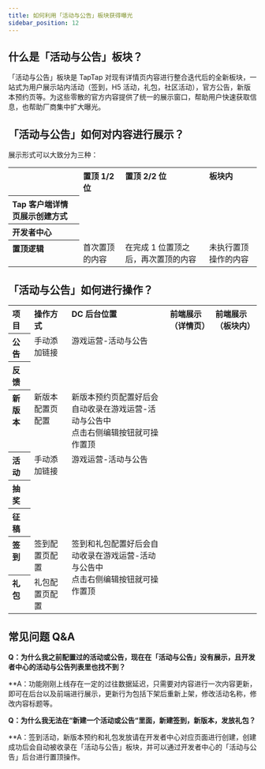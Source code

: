 ```yaml
---
title: 如何利用「活动与公告」板块获得曝光
sidebar_position: 12
---
```



## 什么是「活动与公告」板块？

「活动与公告」板块是 TapTap 对现有详情页内容进行整合迭代后的全新板块，一站式为用户展示站内活动（签到，H5 活动，礼包，社区活动），官方公告，新版本预约页等。为这些零散的官方内容提供了统一的展示窗口，帮助用户快速获取信息，也帮助厂商集中扩大曝光。<br/>

## 「活动与公告」如何对内容进行展示？

展示形式可以大致分为三种：

<table>
  <tbody align="left" valign="top">
    <tr>
      <th> </th>
      <th>置顶 1/2 位</th>
      <th>置顶 2/2 位</th>
      <th>板块内</th>
      </tr>
    <tr>
      <th>Tap 客户端详情页展示创建方式</th>
      <td>
        <img src={useBaseUrl("https://capacity-files.lcfile.com/nDamySrwGJ6BEpxrhPbdg2Tt4OKE6GlV/event-announcement3.png")} alt="" />
      </td>
      <td>
        <img src={useBaseUrl("https://capacity-files.lcfile.com/PFKzD8tDAHddu9ubLOHq2LsMunfTiphg/event-announcement4.png")} alt="" />
      </td>
      <td>
        <img src={useBaseUrl("https://capacity-files.lcfile.com/aOLDyNvapxuUsexINJSWrXPCgX023KGg/event-announcement5.png")} alt="" />
      </td>
    </tr>
    <tr>
      <th>开发者中心</th>
      <td>
        <img src={useBaseUrl("https://capacity-files.lcfile.com/zjwthj8NlC7179xQdUVBF8f728rA0aVU/event-announcement6.png")} alt="" />
      </td>
      <td>
        <img src={useBaseUrl("https://capacity-files.lcfile.com/LFkudURjJaMJd7dG0XrwoajxFEErG5nb/event-announcement7.png")} alt="" />
      </td>
      <td>
        <img src={useBaseUrl("https://capacity-files.lcfile.com/NROhDxLLpUSh6ljzpWM4exHfXX9rTrdO/event-announcement8.png")} alt="" />
      </td>
    </tr>
    <tr>
      <th>置顶逻辑</th>
      <td>首次置顶的内容</td>
      <td>在完成 1 位置顶之后，再次置顶的内容</td>
      <td>未执行置顶操作的内容</td>
      </tr>
  </tbody>
</table>

## 「活动与公告」如何进行操作？

<table>
  <tbody align="left" valign="top">
    <tr>
      <th>项目</th>
      <th>操作方式</th>
      <th>DC 后台位置</th>
      <th>前端展示（详情页）</th>
      <th>前端展示（板块内）</th>
    </tr>
    <tr>
      <th>公告</th>
      <td rowspan="2">手动添加链接</td>
      <td rowspan="2">游戏运营-活动与公告<br/> <img src={useBaseUrl("https://capacity-files.lcfile.com/CXlPuLtW1LTxw8MCvqJA1aT587izVn5n/event-announcement9.png")} alt="" /></td>
      <td>
        <img src={useBaseUrl("https://capacity-files.lcfile.com/NqBDHsYFjcmrOXFLnfxMOxdclSp7v1Hr/event-announcement10.png")} alt="" />
      </td>
      <td>
        <img src={useBaseUrl("https://capacity-files.lcfile.com/MuKMQflaUbrkloqilDQVeTN6PD40Pltz/event-announcement12.png")} alt="" />
      </td>
    </tr>
    <tr>
      <th>反馈</th>
      <td>
        <img src={useBaseUrl("https://capacity-files.lcfile.com/1EwSyTu5yzwkgrc0HfCfeU0jB501uEG0/event-announcement11.png")} alt="" />
      </td>
      <td>
        <img src={useBaseUrl("https://capacity-files.lcfile.com/YR5rHYkvX4ISvcRF1yGsWwnHicHAavMf/event-announcement13.png")} alt="" />
      </td>
    </tr>
    <tr>
      <th>新版本</th>
      <td>新版本配置页配置</td>
      <td>新版本预约页配置好后会自动收录在游戏运营-活动与公告中<br/><img src={useBaseUrl("https://capacity-files.lcfile.com/UXPcLmqL84e0VmloH8DxiIakiEbUNqKb/event-announcement14.png")} alt="" /><br/> 点击右侧编辑按钮就可操作置顶</td>
      <td>
        <img src={useBaseUrl("https://capacity-files.lcfile.com/HJmOGmtai9JWx05xUyeYHsbO9FDoCUN2/event-announcement15.png")} alt="" />
      </td>
      <td>
        <img src={useBaseUrl("https://capacity-files.lcfile.com/CnXm2y8gNAHXkpXhHSBmpdNBmtVrHYTX/event-announcement16.png")} alt="" />
      </td>
    </tr>
    <tr>
      <th>活动</th>
      <td rowspan="3">手动添加链接</td>
      <td rowspan="3">游戏运营-活动与公告<br/> <img src={useBaseUrl("https://capacity-files.lcfile.com/r1CjVhgCEw9JTTPWS1fo2KXg2D3ikDCe/event-announcement17.png")} alt="" /></td>
      <td>
        <img src={useBaseUrl("https://capacity-files.lcfile.com/07PqacsD1LwInQYXhcUh8Y8YWMBoCWT3/event-announcement18.png")} alt="" />
      </td>
      <td>
        <img src={useBaseUrl("https://capacity-files.lcfile.com/rmmyju8e6Wxh5koN8VY25OiSlmmww7dK/event-announcement19.png")} alt="" />
      </td>
    </tr>
    <tr>
      <th>抽奖</th>
      <td><img src={useBaseUrl("https://capacity-files.lcfile.com/ycfsRYKcqNhC4dnTyBRaSqpGiDbUuOi2/event-announcement20.png")} alt="" /><br/><img src={useBaseUrl("https://capacity-files.lcfile.com/17FXUBM6YtbvHcLVXwXeqHu78QeCIz4P/event-announcement21.png")} alt="" /></td>
      <td><img src={useBaseUrl("https://capacity-files.lcfile.com/deDRV0ffvWEEPXP41MFAHOWLLPIVLOUi/event-announcement22.png")} alt="" /><br/><img src={useBaseUrl("https://capacity-files.lcfile.com/fNs37KUTRGM0SsFGy0RyGTaWVLThD2Rz/event-announcement23.png")} alt="" /></td>
    </tr>
    <tr>
      <th>征稿</th>
      <td><img src={useBaseUrl("https://capacity-files.lcfile.com/6bPihqPkBVc9rY6po2YH9oxA04VLNUSa/event-announcement24.png")} alt="" /><br/><img src={useBaseUrl("https://capacity-files.lcfile.com/43fME7L49RzhUNrINnSnEELveqjVNjHk/event-announcement25.png")} alt="" /></td>
      <td><img src={useBaseUrl("https://capacity-files.lcfile.com/1KLn8sv0VCT1ucOQxV9kCGAHR9bwROSr/event-announcement26.png")} alt="" /></td>
    </tr>
    <tr>
      <th>签到</th>
      <td>签到配置页配置</td>
      <td rowspan="2">签到和礼包配置好后会自动收录在游戏运营-活动与公告中<br/> <img src={useBaseUrl("https://capacity-files.lcfile.com/OHjdbMDGuNBpnpOhwJsGdHAVyG5acyy5/event-announcement27.png")} alt="" /><br/> 点击右侧编辑按钮就可操作置顶</td>
      <td><img src={useBaseUrl("https://capacity-files.lcfile.com/UeBxHhh1Nd0hfRma0DUnQ4AsgJafpoYK/event-announcement28.png")} alt="" /><br/><img src={useBaseUrl("https://capacity-files.lcfile.com/6e8yJjpCslxDc0WAB5NeqQqBHvw2nzEj/event-announcement29.png")} alt="" /></td>
      <td><img src={useBaseUrl("https://capacity-files.lcfile.com/826u6aOtzRPQ2BKt4KkzT3mDiiBe746R/event-announcement30.png")} alt="" /></td>
      </tr>
    <tr>
      <th>礼包</th>
      <td>礼包配置页配置</td>
      <td><img src={useBaseUrl("https://capacity-files.lcfile.com/E3lSW2xmJAoOScIBbKnGEV3dRoeW4Iq9/event-announcement31.png")} alt="" /><br/><img src={useBaseUrl("https://capacity-files.lcfile.com/wNGPoeKH3TFCSS9nE0jGqpMdB49foiJi/event-announcement32.png")} alt="" /></td>
      <td><img src={useBaseUrl("https://capacity-files.lcfile.com/CnBr8BkKtTD10INcpPl0D36W1UnU7BFV/event-announcement33.png")} alt="" /></td>
      </tr>
  </tbody>
</table>

## 常见问题 Q&A

**Q：为什么我之前配置过的活动或公告，现在在「活动与公告」没有展示，且开发者中心的活动与公告列表里也找不到？**

**A：功能刚刚上线存在一定的过往数据延迟，只需要对内容进行一次内容更新，即可在后台以及前端进行展示，更新行为包括<Red>下架后重新上架，修改活动名称，修改内容标题等。</Red>

**Q：为什么我无法在“新建一个活动或公告“里面，新建签到，新版本，发放礼包？**

**A：签到活动，新版本预约和礼包发放请在开发者中心对应页面进行创建，创建成功后会自动被收录在「活动与公告」板块，并可以通过开发者中心的「活动与公告」后台进行置顶操作。